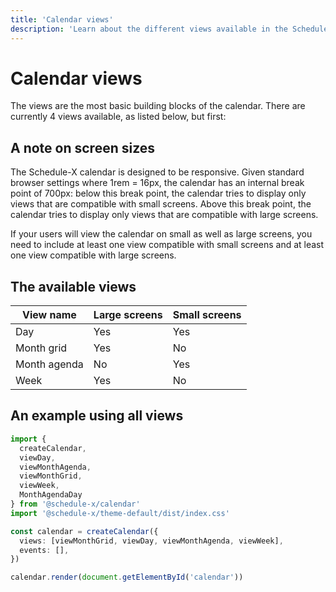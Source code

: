 ```yaml
---
title: 'Calendar views'
description: 'Learn about the different views available in the Schedule-X calendar'
---
```


# Calendar views

The views are the most basic building blocks of the calendar. There are
currently 4 views available, as listed below, but first:

## A note on screen sizes

The Schedule-X calendar is designed to be responsive. Given standard browser settings where 1rem = 16px, the
calendar has an internal break point of 700px: below this break point,
the calendar tries to display only views that are compatible with small
screens. Above this break point, the calendar tries to display only views
that are compatible with large screens.

If your users will view the calendar on small as well as large
screens, you need to include at least one view compatible with small screens and at least one view compatible with
large screens.

## The available views

| View name    | Large screens | Small screens |
| ------------ | ------------- | ------------- |
| Day          | Yes           | Yes           |
| Month grid   | Yes           | No            |
| Month agenda | No            | Yes           |
| Week         | Yes           | No            |

## An example using all views

```ts
import {
  createCalendar,
  viewDay,
  viewMonthAgenda,
  viewMonthGrid,
  viewWeek,
  MonthAgendaDay
} from '@schedule-x/calendar'
import '@schedule-x/theme-default/dist/index.css'

const calendar = createCalendar({
  views: [viewMonthGrid, viewDay, viewMonthAgenda, viewWeek],
  events: [],
})

calendar.render(document.getElementById('calendar'))
```
